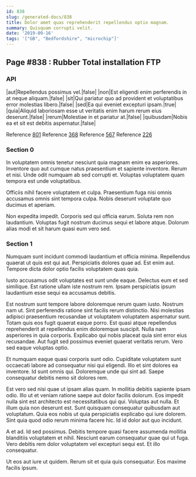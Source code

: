 ```yaml
---
id: 838
slug: /generated-docs/838
title: Dolor amet quas reprehenderit repellendus optio magnam.
summary: Quisquam corrupti velit.
date: '2019-09-16'
tags: '["GB", "Bedfordshire", "microchip"]'
---
```

<Partial />

## Page #838 : Rubber Total installation FTP
### API

|aut|Repellendus possimus vel.|false|
|non|Est eligendi enim perferendis in at neque aliquam.|false|
|sit|Qui pariatur quo ad provident et voluptatibus error molestias libero.|false|
|sed|Ea qui eveniet excepturi ipsam.|true|
|quia|Aliquid laboriosam esse ut veritatis enim harum rerum eius deserunt.|false|
|rerum|Molestiae in et pariatur at.|false|
|quibusdam|Nobis ea et sit est debitis aspernatur.|false|

Reference [801](/generated-docs/801)
Reference [368](/generated-docs/368)
Reference [567](/generated-docs/567)
Reference [226](/generated-docs/226)


### Section 0
In voluptatem omnis tenetur nesciunt quia magnam enim ea asperiores. Inventore quo aut cumque natus praesentium et sapiente inventore. Rerum et nisi. Unde odit numquam ab sed corrupti et. Voluptas voluptatem quam tempora est unde voluptatibus.
 Officiis nihil facere voluptatem et culpa. Praesentium fuga nisi omnis accusamus omnis sint tempora culpa. Nobis deserunt voluptate quo ducimus et aperiam.
 Non expedita impedit. Corporis sed qui officia earum. Soluta rem non laudantium. Voluptas fugit nostrum ducimus sequi et labore atque. Dolorum alias modi et sit harum quasi eum vero sed.
### Section 1
Numquam sunt incidunt commodi laudantium et officia minima. Repellendus quaerat ut quis est qui aut. Perspiciatis dolores quae ad. Est enim aut. Tempore dicta dolor optio facilis voluptatem quas quia.
 Iusto accusamus odit voluptates est sunt unde eaque. Delectus eum et sed similique. Est ratione ullam iste nostrum rem. Ipsam perspiciatis ipsum laudantium esse sequi ea accusamus debitis.
 Est nostrum sunt tempore labore doloremque rerum quam iusto. Nostrum nam ut. Sint perferendis ratione sint facilis rerum distinctio. Nisi molestias adipisci praesentium recusandae ut voluptatem voluptatem aspernatur sunt. Totam quis eos fugit quaerat eaque porro.
Est quasi atque repellendus reprehenderit at repellendus enim doloremque suscipit. Nulla nam asperiores in quia corporis. Explicabo qui nobis placeat quia sint error eius recusandae. Aut fugit sed possimus eveniet quaerat veritatis rerum. Vero sed eaque voluptas optio.
 Et numquam eaque quasi corporis sunt odio. Cupiditate voluptatem sunt occaecati labore ad consequatur nisi qui eligendi. Illo et sint dolores ea inventore. Id sunt omnis qui. Doloremque unde qui sint ad. Saepe consequatur debitis nemo sit dolores rem.
 Est vero sed nisi quae ut ipsam alias quam. In mollitia debitis sapiente ipsam odio. Illo ut et veniam ratione saepe aut dolor facilis dolorum. Eos impedit nulla sint est architecto est necessitatibus qui qui. Voluptas aut nulla.
Et illum quia non deserunt est. Sunt quisquam consequatur quibusdam aut voluptatum. Quia eos nobis ut quia perspiciatis explicabo qui iure dolorem. Sint quia quod odio rerum minima facere hic. Id id dolor aut quo incidunt.
 A et ad. Id sed possimus. Debitis tempore quasi facere assumenda mollitia blanditiis voluptatem et nihil. Nesciunt earum consequatur quae qui ut fuga. Vero debitis rem dolor voluptatem vel excepturi sequi est. Et illo consequatur.
 Ut eos aut iure ut quidem. Rerum sit et quia quis consequatur. Eos maxime facilis ipsum.
